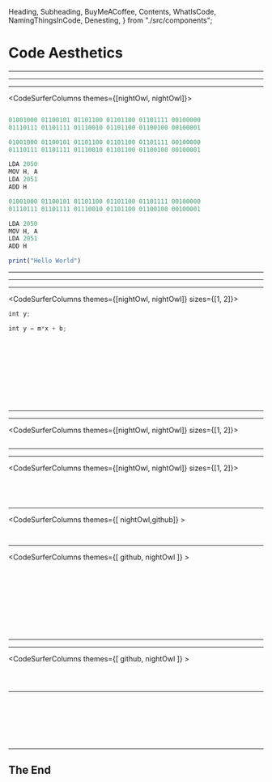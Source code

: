 
  Heading,
  Subheading,
  BuyMeACoffee,
  Contents,
  WhatIsCode,
  NamingThingsInCode,
  Denesting,
} from "./src/components";


<Head>
  <title>Code Aesthetics</title>
</Head>

# Code Aesthetics <Thing />

<Subheading text="The Art of Writing Beautiful Code" />

---

<Contents />

---

<WhatIsCode />

---

<CodeSurferColumns themes={[nightOwl, nightOwl]}>

<Step>

<Heading text="Is that it ?" />

```js

```

</Step>

<Step>

<Heading text="Is that it ?" />

```js 1:2  subtitle="First came binary"
01001000 01100101 01101100 01101100 01101111 00100000
01110111 01101111 01110010 01101100 01100100 00100001
```

</Step>

<Step>

<Heading text="Is that it ?" />

```js 4:7 subtitle="Then came the assembly"
01001000 01100101 01101100 01101100 01101111 00100000
01110111 01101111 01110010 01101100 01100100 00100001

LDA 2050
MOV H, A
LDA 2051
ADD H
```

</Step>

<Step>

<Heading text="Is that it ?" />

```js 9 subtitle="And now we are here"
01001000 01100101 01101100 01101100 01101111 00100000
01110111 01101111 01110010 01101100 01100100 00100001

LDA 2050
MOV H, A
LDA 2051
ADD H

print("Hello World")
```

</Step>

</CodeSurferColumns>

---

<Heading text="Human-centric code" />

---

<NamingThingsInCode />

---

<CodeSurferColumns themes={[nightOwl, nightOwl]} sizes={[1, 2]}>

<Step>

<Heading text="Bad naming patterns" />

```js title="Single letter names" subtitle="They don't tell you anything about the variable"
int y;
```

</Step>

<Step>

<Heading text="Bad naming patterns" />

```js title="Single letter names" subtitle="They don't tell you anything about the variable"
int y = m*x + b;
```

</Step>

<Step>

<Heading text="Bad naming patterns" />

```js file=./src/code/abbreviation_1.js title="Never abbreviate"

```

</Step>

<Step>

<Heading text="Bad naming patterns" />

```js 1[10:26],2[9:11],3[9:11],4[9:11],5[9:11],6[7],7[10:13,20:23],10[10:12,19:21],13[10:13,20:23] file=./src/code/abbreviation_1.js title="Never abbreviate" subtitle="What do they even mean ?"

```

</Step>

<Step>

<Heading text="Bad naming patterns" />

```js 1[10:44],2[9:21],3[9:20],4[9:24],5[9:22],6[7:12],7[14:19,30:35],10[14:18,29:33],13[14:22,33:41] file=./src/code/abbreviation_2.js title="Never abbreviate"

```

</Step>

<Step>

<Heading text="Bad naming patterns" />

```js file=./src/code/abbreviation_2.js title="Never abbreviate" subtitle="Now the world is a better place"

```

</Step>

<Step>

<Heading text="Bad naming patterns" />

```js file=./src/code/namingInterfaces_1.ts title="Adding types to your types" subtitle="A practice followed in C#"

```

</Step>

<Step>

<Heading text="Bad naming patterns" />

```js file=./src/code/namingInterfaces_2.ts title="Adding types to your types"

```

</Step>

<Step>

<Heading text="Bad naming patterns" />

```js 3[24:33] file=./src/code/namingInterfaces_2.ts title="Adding types to your types" subtitle="FileSaver could be an interface an abstract or concrete class. Makes no difference for JPEGImage class"

```

</Step>

<Step>

<Heading text="Bad naming patterns" />

```js file=./src/code/namingClasses_1.ts title="Naming a class 'Base' or 'Abstract'"

```

</Step>

<Step>

<Heading text="Bad naming patterns" />

```js file=./src/code/namingClasses_2.ts title="Naming a class 'Base' or 'Abstract'" subtitle="We tend to name the parent Base"

```

</Step>

<Step>

<Heading text="Bad naming patterns" />

```js file=./src/code/namingClasses_3.ts title="Naming a class 'Base' or 'Abstract'" subtitle="Over specify the child class"

```

</Step>

</CodeSurferColumns>

---

<Heading text="Never Nest" />

---

<CodeSurferColumns themes={[nightOwl, nightOwl]} sizes={[1, 2]}>

<Step>

<Heading text="Never Nest" />

```c file=./src/code/threeDeepNesting_1.c subtitle="Has more innner blocks to a function"

```

</Step>

</CodeSurferColumns>

---

<Denesting />

---

<CodeSurferColumns themes={[nightOwl, nightOwl]} sizes={[1, 2]}>

<Step>

<Heading text="Extraction" />

```c file=./src/code/extraction_1.c

```

</Step>
  
<Step>

<Heading text="Extraction" />

```c file=./src/code/extraction_2.c subtitle="Move the filtering logic to a separate function"

```

</Step>

<Step>

<Heading text="Inversion" />

```c file=./src/code/inversion_1.c subtitle="Let's invert the conditon next"

```

</Step>

<Step>

<Heading text="Inversion" />

```c file=./src/code/inversion_2.c subtitle="Thus eliminating one level of nesting"

```

</Step>

</CodeSurferColumns>

---

<CodeSurferColumns themes={[ nightOwl,github]} >
  
<Step>

```c file=./src/code/extraction_1.c title="Before"

```

```c file=./src/code/inversion_2.c title="After"

```

</Step>

</CodeSurferColumns>

---

<CodeSurferColumns themes={[ github, nightOwl ]} >

<Step subtitle="Lots of conditions to check">

```c file=./src/code/inversionExample_1.java

```

```c file=./src/code/inversionExample_1.java

```

</Step>

<Step subtitle="Apply inversion over and over">

```c file=./src/code/inversionExample_1.java

```

```c file=./src/code/inversionExample_2.java

```

</Step>

<Step>

```c file=./src/code/inversionExample_1.java

```

```c file=./src/code/inversionExample_3.java

```

</Step>

<Step>

```c file=./src/code/inversionExample_1.java

```

```c file=./src/code/inversionExample_4.java

```

</Step>

<Step subtitle="Separates the code in to 2 sections, a gatekeeping part and the crux of the functionality">

```c file=./src/code/inversionExample_1.java

```

```c file=./src/code/inversionExample_4.java

```

</Step>

</CodeSurferColumns>

---

<Heading text="Don't write commnets" />

---

<CodeSurferColumns themes={[ github, nightOwl ]} >
  
<Step>

<Heading text="Don't write commnets" />

```js file=./src/code/codeComments_1.js

```

</Step>

<Step>

<Heading text="Don't write commnets" />

```js 1,2,3,4 file=./src/code/codeComments_2.js subtitle="You could write a comment"

```

</Step>

<Step>

<Heading text="Don't write commnets" />

```js 1,2,3,4 file=./src/code/codeComments_3.js subtitle="But code is a much better way to express intent"

```

</Step>

</CodeSurferColumns>

---

<CodeSurfer>

```js file=./src/code/codeComments_example_1.js

```

```js file=./src/code/codeComments_example_2.js

```

```js file=./src/code/codeComments_example_3.js

```

```js file=./src/code/codeComments_example_4.js

```

```js 1,2,3,12 file=./src/code/codeComments_example_4.js

```

```js file=./src/code/codeComments_example_5.js

```

```js 13:15 file=./src/code/codeComments_example_6.js

```

</CodeSurfer>

---

## The End

<BuyMeACoffee />
